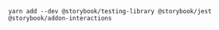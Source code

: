 ```shell
yarn add --dev @storybook/testing-library @storybook/jest @storybook/addon-interactions
```